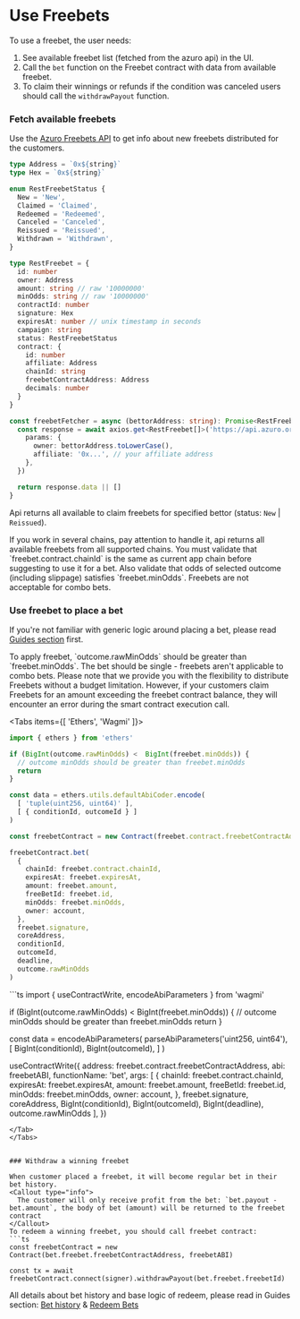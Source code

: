 
# Use Freebets

To use a freebet, the user needs:
1. See available freebet list (fetched from the azuro api) in the UI.
2. Call the `bet` function on the Freebet contract with data from available freebet.
3. To claim their winnings or refunds if the condition was canceled users should call the `withdrawPayout` function.


### Fetch available freebets
Use the [Azuro Freebets API](https://api.azuro.org/api/v1/public/freebets/docs/static/index.html) to get info about new freebets distributed for the customers.

```ts copy
type Address = `0x${string}`
type Hex = `0x${string}`

enum RestFreebetStatus {
  New = 'New',
  Claimed = 'Claimed',
  Redeemed = 'Redeemed',
  Canceled = 'Canceled',
  Reissued = 'Reissued',
  Withdrawn = 'Withdrawn',
}

type RestFreebet = {
  id: number
  owner: Address
  amount: string // raw '10000000'
  minOdds: string // raw '10000000'
  contractId: number
  signature: Hex
  expiresAt: number // unix timestamp in seconds
  campaign: string
  status: RestFreebetStatus
  contract: {
    id: number
    affiliate: Address
    chainId: string
    freebetContractAddress: Address
    decimals: number
  }
}

const freebetFetcher = async (bettorAddress: string): Promise<RestFreebet[]> => {
  const response = await axios.get<RestFreebet[]>('https://api.azuro.org/api/v1/public/freebets/list', {
    params: {
      owner: bettorAddress.toLowerCase(),
      affiliate: '0x...', // your affiliate address
    },
  })

  return response.data || []
}
```

Api returns all available to claim freebets for specified bettor (status: `New` | `Reissued`).

<Callout type="warning">
  If you work in several chains, pay attention to handle it, api returns all available freebets from all supported chains.
  You must validate that `freebet.contract.chainId` is the same as current app chain before suggesting to use it for a bet.
  Also validate that odds of selected outcome (including slippage) satisfies `freebet.minOdds`.
</Callout>

<Callout type="alert">
  Freebets are not acceptable for combo bets.
</Callout>

### Use freebet to place a bet

If you're not familiar with generic logic around placing a bet, please read [Guides section](/hub/apps/guides/advanced/prematch/place-a-bet) first.

<Callout type="warning">
  To apply freebet, `outcome.rawMinOdds` should be greater than `freebet.minOdds`. The bet should be single - freebets aren't applicable to combo bets.
</Callout>

<Callout type="warning">
  Please note that we provide you with the flexibility to distribute Freebets without a budget limitation.
  However, if your customers claim Freebets for an amount exceeding the freebet contract balance,
  they will encounter an error during the smart contract execution call.
</Callout>

<Tabs items={[ 'Ethers', 'Wagmi' ]}>
<Tab>
```ts
import { ethers } from 'ethers'

if (BigInt(outcome.rawMinOdds) <  BigInt(freebet.minOdds)) {
  // outcome minOdds should be greater than freebet.minOdds
  return
}

const data = ethers.utils.defaultAbiCoder.encode(
  [ 'tuple(uint256, uint64)' ],
  [ { conditionId, outcomeId } ]
)

const freebetContract = new Contract(freebet.contract.freebetContractAddress, freebetABI)

freebetContract.bet(
  {
    chainId: freebet.contract.chainId,
    expiresAt: freebet.expiresAt,
    amount: freebet.amount,
    freeBetId: freebet.id,
    minOdds: freebet.minOdds,
    owner: account,
  },
  freebet.signature,
  coreAddress,
  conditionId,
  outcomeId,
  deadline,
  outcome.rawMinOdds
)
```
</Tab>
<Tab>
```ts
import { useContractWrite, encodeAbiParameters } from 'wagmi'

if (BigInt(outcome.rawMinOdds) <  BigInt(freebet.minOdds)) {
  // outcome minOdds should be greater than freebet.minOdds
  return
}

const data = encodeAbiParameters(
  parseAbiParameters('uint256, uint64'),
  [
    BigInt(conditionId),
    BigInt(outcomeId),
  ]
)

useContractWrite({
  address: freebet.contract.freebetContractAddress,
  abi: freebetABI,
  functionName: 'bet',
  args: [
    {
      chainId: freebet.contract.chainId,
      expiresAt: freebet.expiresAt,
      amount: freebet.amount,
      freeBetId: freebet.id,
      minOdds: freebet.minOdds,
      owner: account,
    },
    freebet.signature,
    coreAddress,
    BigInt(conditionId),
    BigInt(outcomeId),
    BigInt(deadline),
    outcome.rawMinOdds
  ],
})
```
</Tab>
</Tabs>


### Withdraw a winning freebet

When customer placed a freebet, it will become regular bet in their bet history.
<Callout type="info">
  The customer will only receive profit from the bet: `bet.payout - bet.amount`, the body of bet (amount) will be returned to the freebet contract
</Callout>
To redeem a winning freebet, you should call freebet contract:
```ts
const freebetContract = new Contract(bet.freebet.freebetContractAddress, freebetABI)

const tx = await freebetContract.connect(signer).withdrawPayout(bet.freebet.freebetId)
```

All details about bet history and base logic of redeem, please read in Guides section:
[Bet history](/hub/apps/guides/advanced/prematch/get-bets-history) & [Redeem Bets](/hub/apps/guides/advanced/prematch/redeem-bets)
